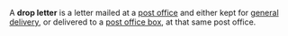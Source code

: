 
A '''drop letter''' is a letter mailed at a [[post office]] and either kept for [[general delivery]], or delivered to a [[post office box]], at that same post office.

{{stub}}